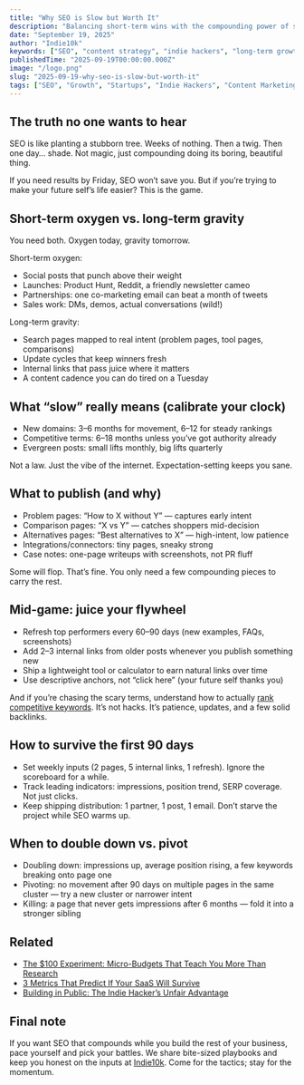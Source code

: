 ```yaml
---
title: "Why SEO is Slow but Worth It"
description: "Balancing short-term wins with the compounding power of search. What to do now while your content quietly snowballs."
date: "September 19, 2025"
author: "Indie10k"
keywords: ["SEO", "content strategy", "indie hackers", "long-term growth", "compounding", "distribution", "Indie10k"]
publishedTime: "2025-09-19T00:00:00.000Z"
image: "/logo.png"
slug: "2025-09-19-why-seo-is-slow-but-worth-it"
tags: ["SEO", "Growth", "Startups", "Indie Hackers", "Content Marketing"]
---
```


## The truth no one wants to hear

SEO is like planting a stubborn tree. Weeks of nothing. Then a twig. Then one day… shade. Not magic, just compounding doing its boring, beautiful thing.

If you need results by Friday, SEO won’t save you. But if you’re trying to make your future self’s life easier? This is the game.

## Short-term oxygen vs. long-term gravity

You need both. Oxygen today, gravity tomorrow.

Short-term oxygen:
- Social posts that punch above their weight
- Launches: Product Hunt, Reddit, a friendly newsletter cameo
- Partnerships: one co-marketing email can beat a month of tweets
- Sales work: DMs, demos, actual conversations (wild!)

Long-term gravity:
- Search pages mapped to real intent (problem pages, tool pages, comparisons)
- Update cycles that keep winners fresh
- Internal links that pass juice where it matters
- A content cadence you can do tired on a Tuesday

## What “slow” really means (calibrate your clock)

- New domains: 3–6 months for movement, 6–12 for steady rankings
- Competitive terms: 6–18 months unless you’ve got authority already
- Evergreen posts: small lifts monthly, big lifts quarterly

Not a law. Just the vibe of the internet. Expectation-setting keeps you sane.

## What to publish (and why)

- Problem pages: “How to X without Y” — captures early intent
- Comparison pages: “X vs Y” — catches shoppers mid-decision
- Alternatives pages: “Best alternatives to X” — high-intent, low patience
- Integrations/connectors: tiny pages, sneaky strong
- Case notes: one-page writeups with screenshots, not PR fluff

Some will flop. That’s fine. You only need a few compounding pieces to carry the rest.

## Mid-game: juice your flywheel

- Refresh top performers every 60–90 days (new examples, FAQs, screenshots)
- Add 2–3 internal links from older posts whenever you publish something new
- Ship a lightweight tool or calculator to earn natural links over time
- Use descriptive anchors, not “click here” (your future self thanks you)

And if you’re chasing the scary terms, understand how to actually [rank competitive keywords](/blog/2025-09-10-how-to-rank-competitive-keywords). It’s not hacks. It’s patience, updates, and a few solid backlinks.

## How to survive the first 90 days

- Set weekly inputs (2 pages, 5 internal links, 1 refresh). Ignore the scoreboard for a while.
- Track leading indicators: impressions, position trend, SERP coverage. Not just clicks.
- Keep shipping distribution: 1 partner, 1 post, 1 email. Don’t starve the project while SEO warms up.

## When to double down vs. pivot

- Doubling down: impressions up, average position rising, a few keywords breaking onto page one
- Pivoting: no movement after 90 days on multiple pages in the same cluster — try a new cluster or narrower intent
- Killing: a page that never gets impressions after 6 months — fold it into a stronger sibling

## Related

- [The $100 Experiment: Micro-Budgets That Teach You More Than Research](/blog/2025-09-18-the-100-experiment)
- [3 Metrics That Predict If Your SaaS Will Survive](/blog/2025-09-20-3-metrics-that-predict-saas-survival)
- [Building in Public: The Indie Hacker’s Unfair Advantage](/blog/2025-09-24-building-in-public-the-indie-hackers-unfair-advantage)

## Final note

If you want SEO that compounds while you build the rest of your business, pace yourself and pick your battles. We share bite-sized playbooks and keep you honest on the inputs at [Indie10k](/). Come for the tactics; stay for the momentum.
